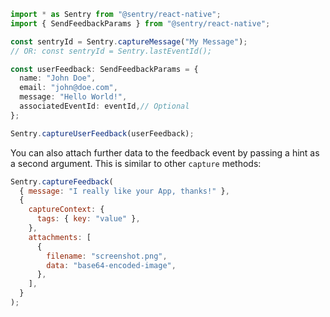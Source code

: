 ```typescript
import * as Sentry from "@sentry/react-native";
import { SendFeedbackParams } from "@sentry/react-native";

const sentryId = Sentry.captureMessage("My Message");
// OR: const sentryId = Sentry.lastEventId();

const userFeedback: SendFeedbackParams = {
  name: "John Doe",
  email: "john@doe.com",
  message: "Hello World!",
  associatedEventId: eventId,// Optional
};

Sentry.captureUserFeedback(userFeedback);
```

You can also attach further data to the feedback event by passing a hint as a second argument. This is similar to other `capture` methods:

```javascript
Sentry.captureFeedback(
  { message: "I really like your App, thanks!" },
  {
    captureContext: {
      tags: { key: "value" },
    },
    attachments: [
      {
        filename: "screenshot.png",
        data: "base64-encoded-image",
      },
    ],
  }
);
```